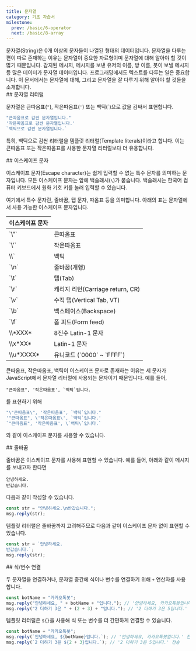 ```yaml
---
title: 문자열
category: 기초 자습서
milestone:
  prev: /basic/6-operator
  next: /basic/8-array
---
```


<Section>
  문자열(String)은 0개 이상의 문자들이 나열된 형태의 데이터입니다. 문자열을 다루는 편이 따로 존재하는 이유는 문자열이 중요한 자료형이며 문자열에 대해 알아야 할 것이 많기 때문입니다.
  감지된 메시지, 메시지를 보낸 유저의 이름, 방 이름, 봇이 보낼 메시지 등 많은 데이터가 문자열 데이터입니다. 프로그래밍에서도 텍스트를 다루는 일은 중요합니다. 이 문서에서는 문자열에 대해, 그리고 문자열을 잘
  다루기 위해 알아야 할 것들을 소개합니다.
</Section>
<Section>
  ## 문자열 리터럴

  문자열은 큰따옴표(`"`), 작은따옴표(`'`) 또는 백틱(<InlineCode>\`</InlineCode>)으로 값을 감싸서 표현합니다.

  ~~~js
  "큰따옴표로 감싼 문자열입니다."
  '작은따옴표로 감싼 문자열입니다.'
  `백틱으로 감싼 문자열입니다.`
  ~~~

  특히, 백틱으로 감싼 리터럴을 템플릿 리터럴(Template literals)이라고 합니다. 이는 큰따옴표 또는 작은따옴표를 사용한 문자열 리터럴보다 더 유용합니다.
</Section>
<Section>
  ## 이스케이프 문자

  이스케이프 문자(Escape character)는 쉽게 입력할 수 없는 특수 문자를 의미하는 문자입니다. 모든 이스케이프 문자는 앞에 백슬래시(`\`)가 붙습니다. 백슬래시는 한국어 컴퓨터 키보드에서 원화 기호
  키를 눌러 입력할 수 있습니다.

  여기에서 특수 문자란, 줄바꿈, 탭 문자, 따옴표 등을 의미합니다. 아래의 표는 문자열에서 사용 가능한 이스케이프 문자입니다.

  <Table>
    <Thead>
      <Tr>
        <Th colSpan={2}>이스케이프 문자</Th>
      </Tr>
    </Thead>
    <Tbody>
      <Tr>
        <Td>`\"`</Td>
        <Td>큰따옴표</Td>
      </Tr>
      <Tr>
        <Td>`\'`</Td>
        <Td>작은따옴표</Td>
      </Tr>
      <Tr>
        <Td><InlineCode>\\`</InlineCode></Td>
        <Td>백틱</Td>
      </Tr>
      <Tr>
        <Td>`\n`</Td>
        <Td>줄바꿈(개행)</Td>
      </Tr>
      <Tr>
        <Td>`\t`</Td>
        <Td>탭(Tab)</Td>
      </Tr>
      <Tr>
        <Td>`\r`</Td>
        <Td>캐리지 리턴(Carriage return, CR)</Td>
      </Tr>
      <Tr>
        <Td>`\v`</Td>
        <Td>수직 탭(Vertical Tab, VT)</Td>
      </Tr>
      <Tr>
        <Td>`\b`</Td>
        <Td>백스페이스(Backspace)</Td>
      </Tr>
      <Tr>
        <Td>`\f`</Td>
        <Td>폼 피드(Form feed)</Td>
      </Tr>
      <Tr>
        <Td><InlineCode>\\*XXX*</InlineCode></Td>
        <Td>8진수 Latin-1 문자</Td>
      </Tr>
      <Tr>
        <Td><InlineCode>\\x*XX*</InlineCode></Td>
        <Td>
          Latin-1 문자
        </Td>
      </Tr>
      <Tr>
        <Td><InlineCode>\\u*XXXX*</InlineCode></Td>
        <Td>
          유니코드 (`0000` ~ `FFFF`)
        </Td>
      </Tr>
    </Tbody>
  </Table>

  큰따옴표, 작은따옴표, 백틱이 이스케이프 문자로 존재하는 이유는 세 문자가 JavaScript에서 문자열 리터럴에 사용되는 문자이기 때문입니다. 예를 들어,

  ~~~text
  "큰따옴표", '작은따옴표', `백틱`입니다.
  ~~~

  를 표현하기 위해

  ~~~js
  "\"큰따옴표\", '작은따옴표', `백틱`입니다."
  '"큰따옴표", \'작은따옴표\', `백틱`입니다.'
  `"큰따옴표", '작은따옴표', \`백틱\`입니다.`
  ~~~

  와 같이 이스케이프 문자를 사용할 수 있습니다.
</Section>
<Section>
  ## 줄바꿈

  줄바꿈은 이스케이프 문자를 사용해 표현할 수 있습니다. 예를 들어, 아래와 같이 메시지를 보내고자 한다면

  ~~~text
  안녕하세요.
  반갑습니다.
  ~~~

  다음과 같이 작성할 수 있습니다.

  ~~~js
  const str = "안녕하세요.\n반갑습니다.";
  msg.reply(str);
  ~~~

  템플릿 리터럴은 줄바꿈까지 고려해주므로 다음과 같이 이스케이프 문자 없이 표현할 수 있습니다.

  ~~~js
  const str = `안녕하세요.
  반갑습니다.`;
  msg.reply(str);
  ~~~
</Section>
<Section>
  ## 식/변수 연결

  두 문자열을 연결하거나, 문자열 중간에 식이나 변수를 연결하기 위해 `+` 연산자를 사용합니다.

  ~~~js
  const botName = "카카오톡봇";
  msg.reply("안녕하세요, " + botName + "입니다."); // '안녕하세요, 카카오톡봇입니다.' 전송
  msg.reply("2 더하기 3은 " + (2 + 3) + "입니다."); // '2 더하기 3은 5입니다.' 전송
  ~~~

  템플릿 리터럴은 `${}`을 사용해 식 또는 변수를 더 간편하게 연결할 수 있습니다.

  ~~~js
  const botName = "카카오톡봇";
  msg.reply(`안녕하세요, ${botName}입니다.`); // '안녕하세요, 카카오톡봇입니다.' 전송
  msg.reply(`2 더하기 3은 ${2 + 3}입니다.`); // '2 더하기 3은 5입니다.' 전송
  ~~~
</Section>